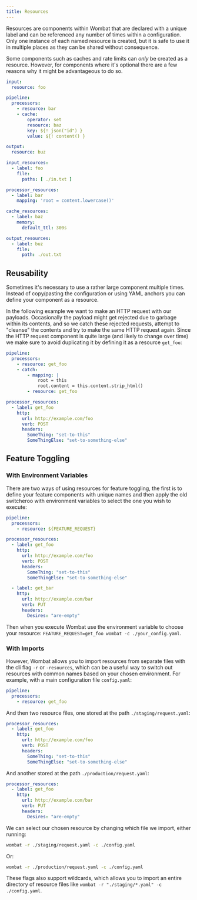 ```yaml
---
title: Resources
---
```


Resources are components within Wombat that are declared with a unique label and can be referenced any number of times
within a configuration. Only one instance of each named resource is created, but it is safe to use it in multiple places
as they can be shared without consequence.

Some components such as caches and rate limits can _only_ be created as a resource. However, for components where it's
optional there are a few reasons why it might be advantageous to do so.

```yaml
input:
  resource: foo

pipeline:
  processors:
    - resource: bar
    - cache:
        operator: set
        resource: baz
        key: ${! json("id") }
        value: ${! content() }

output:
  resource: buz

input_resources:
  - label: foo
    file:
      paths: [ ./in.txt ]

processor_resources:
  - label: bar
    mapping: 'root = content.lowercase()'

cache_resources:
  - label: baz
    memory:
      default_ttl: 300s

output_resources:
  - label: buz
    file:
      path: ./out.txt
```

## Reusability

Sometimes it's necessary to use a rather large component multiple times. Instead of copy/pasting the configuration or
using YAML anchors you can define your component as a resource.

In the following example we want to make an HTTP request with our payloads. Occasionally the payload might get rejected
due to garbage within its contents, and so we catch these rejected requests, attempt to "cleanse" the contents and try
to make the same HTTP request again. Since the HTTP request component is quite large (and likely to change over time) we
make sure to avoid duplicating it by defining it as a resource `get_foo`:

```yaml
pipeline:
  processors:
    - resource: get_foo
    - catch:
        - mapping: |
            root = this
            root.content = this.content.strip_html()
        - resource: get_foo

processor_resources:
  - label: get_foo
    http:
      url: http://example.com/foo
      verb: POST
      headers:
        SomeThing: "set-to-this"
        SomeThingElse: "set-to-something-else"
```

## Feature Toggling

### With Environment Variables

There are two ways of using resources for feature toggling, the first is to define your feature components with unique
names and then apply the old switcheroo with environment variables to select the one you wish to execute:

```yaml
pipeline:
  processors:
    - resource: ${FEATURE_REQUEST}

processor_resources:
  - label: get_foo
    http:
      url: http://example.com/foo
      verb: POST
      headers:
        SomeThing: "set-to-this"
        SomeThingElse: "set-to-something-else"

  - label: get_bar
    http:
      url: http://example.com/bar
      verb: PUT
      headers:
        Desires: "are-empty"
```

Then when you execute Wombat use the environment variable to choose your resource:
`FEATURE_REQUEST=get_foo wombat -c ./your_config.yaml`.

### With Imports

However, Wombat allows you to import resources from separate files with the cli flag `-r` or `-resources`, which can be
a useful way to switch out resources with common names based on your chosen environment. For example, with a main
configuration file `config.yaml`:

```yaml
pipeline:
  processors:
    - resource: get_foo
```

And then two resource files, one stored at the path `./staging/request.yaml`:

```yaml
processor_resources:
  - label: get_foo
    http:
      url: http://example.com/foo
      verb: POST
      headers:
        SomeThing: "set-to-this"
        SomeThingElse: "set-to-something-else"
```

And another stored at the path `./production/request.yaml`:

```yaml
processor_resources:
  - label: get_foo
    http:
      url: http://example.com/bar
      verb: PUT
      headers:
        Desires: "are-empty"
```

We can select our chosen resource by changing which file we import, either running:

```sh
wombat -r ./staging/request.yaml -c ./config.yaml
```

Or:

```sh
wombat -r ./production/request.yaml -c ./config.yaml
```

These flags also support wildcards, which allows you to import an entire directory of resource files like
`wombat -r "./staging/*.yaml" -c ./config.yaml`.

